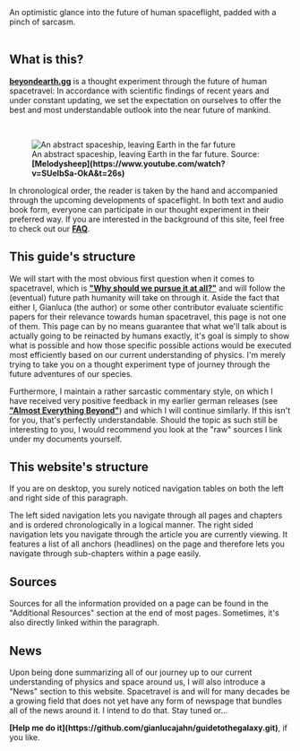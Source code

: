 
<GuideToTheGalaxy />
An optimistic glance into the future of human spaceflight, padded with a pinch of sarcasm. <br/> <br/>

<ReadingTime />
<AudioPlayer />

## What is this?

<strong>[beyondearth.gg](http://beyondearth.gg/)</strong> is a thought experiment through the future of human spacetravel: In accordance with scientific findings of recent years and under constant updating, we set the expectation on ourselves to offer the best and most understandable outlook into the near future of mankind.

<br />
<figure>
<Image src={require(".//../../resources/images/hero10.jpg")} alt="An abstract spaceship, leaving Earth in the far future" />
<figcaption style={{ color: "rgb(156, 156, 156)", fontSize: "14px", marginTop: "2px" }}>An abstract spaceship, leaving Earth in the far future. Source: <strong>[Melodysheep](https://www.youtube.com/watch?v=SUelbSa-OkA&t=26s)</strong></figcaption>
</figure>

In chronological order, the reader is taken by the hand and accompanied through the upcoming developments of spaceflight. In both text and audio book form, everyone can participate in our thought experiment in their preferred way. If you are interested in the background of this site, feel free to check out our <strong>[FAQ](https://guidetothegalaxy.vercel.app/faq)</strong>.

## This guide's structure
We will start with the most obvious first question when it comes to spacetravel, which is <strong>["Why should we pursue it at all?"](https://www.google.com)</strong> and will follow the (eventual) future path humanity will
take on through it. Aside the fact that either I, Gianluca (the author) or some other contributor evaluate scientific papers for their relevance towards human spacetravel,
this page is not one of them. This page can by no means guarantee that what we'll talk about is actually going to be reinacted by humans exactly, it's goal is simply to show 
what is possible and how those specific possible actions would be executed most efficiently based on our current understanding of physics. I'm merely trying to take you on a thought experiment type of journey through the future adventures of our species.

Furthermore, I maintain a rather sarcastic commentary style, 
on which I have received very positive feedback in my earlier german releases (see <strong>["Almost Everything Beyond"](https://www.docdroid.net/I85CJD1/almost-everything-beyond-pdf)</strong>) and which I will continue similarly. If this isn't for you, that's perfectly understandable.
Should the topic as such still be interesting to you, I would recommend you look at the "raw" sources I link under my documents yourself.

## This website's structure
If you are on desktop, you surely noticed navigation tables on both the left and right side of this paragraph. 

The left sided navigation lets you navigate through all pages and chapters and is ordered chronologically in a logical manner. The right sided navigation lets you navigate through the article you are currently viewing. It features a list of all anchors (headlines) on the page and therefore lets you navigate through sub-chapters within
a page easily.

## Sources
Sources for all the information provided on a page can be found in the "Additional Resources" section at the end of most pages. Sometimes, it's also directly linked within the paragraph.

## News
Upon being done summarizing all of our journey up to our current understanding of physics and space around us, I will also introduce a "News" section to this website. Spacetravel is and will for many decades be a growing field that does 
not yet have any form of newspage that bundles all of the news around it. I intend to do that. Stay tuned or...

 
<Callout emoji="💡">
    <strong>[Help me do it](https://github.com/gianlucajahn/guidetothegalaxy.git)</strong>, if you like.
</Callout>
